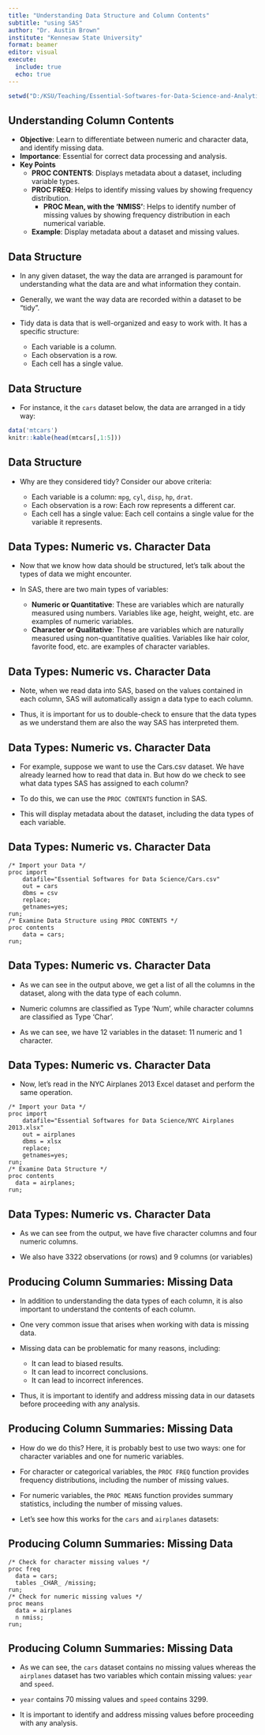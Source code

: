 ```yaml
---
title: "Understanding Data Structure and Column Contents"
subtitle: "using SAS"
author: "Dr. Austin Brown"
institute: "Kennesaw State University"
format: beamer
editor: visual
execute: 
  include: true
  echo: true
---
```


```r
setwd("D:/KSU/Teaching/Essential-Softwares-for-Data-Science-and-Analytics/Module 2 - Understanding Data Structure and Column Contents")
```

## Understanding Column Contents

-   **Objective**: Learn to differentiate between numeric and character data, and identify missing data.
-   **Importance**: Essential for correct data processing and analysis.
-   **Key Points**
    -   **PROC CONTENTS**: Displays metadata about a dataset, including variable types.
    -   **PROC FREQ**: Helps to identify missing values by showing frequency distribution.
        -   **PROC Mean, with the 'NMISS'**: Helps to identify number of missing values by showing frequency distribution in each numerical variable.
    -   **Example**: Display metadata about a dataset and missing values.

## Data Structure

- In any given dataset, the way the data are arranged is paramount for understanding what the data are and what information they contain.

- Generally, we want the way data are recorded within a dataset to be "tidy".

- Tidy data is data that is well-organized and easy to work with. It has a specific structure:

    - Each variable is a column.
    - Each observation is a row.
    - Each cell has a single value.
    
## Data Structure

- For instance, it the `cars` dataset below, the data are arranged in a tidy way:

```r
data('mtcars')
knitr::kable(head(mtcars[,1:5]))
```

## Data Structure

- Why are they considered tidy? Consider our above criteria:

    - Each variable is a column: `mpg`, `cyl`, `disp`, `hp`, `drat`.
    - Each observation is a row: Each row represents a different car.
    - Each cell has a single value: Each cell contains a single value for the variable it represents.
    
## Data Types: Numeric vs. Character Data

- Now that we know how data should be structured, let's talk about the types of data we might encounter.

- In SAS, there are two main types of variables:
    - **Numeric or Quantitative**: These are variables which are naturally measured using numbers. Variables like age, height, weight, etc. are examples of numeric variables.
    - **Character or Qualitative**: These are variables which are naturally measured using non-quantitative qualities. Variables like hair color, favorite food, etc. are examples of character variables. 

## Data Types: Numeric vs. Character Data

- Note, when we read data into SAS, based on the values contained in each column, SAS will automatically assign a data type to each column.

- Thus, it is important for us to double-check to ensure that the data types as we understand them are also the way SAS has interpreted them.

## Data Types: Numeric vs. Character Data

- For example, suppose we want to use the Cars.csv dataset. We have already learned how to read that data in. But how do we check to see what data types SAS has assigned to each column?

- To do this, we can use the `PROC CONTENTS` function in SAS.

- This will display metadata about the dataset, including the data types of each variable.

## Data Types: Numeric vs. Character Data

\footnotesize
```
/* Import your Data */
proc import 
	datafile="Essential Softwares for Data Science/Cars.csv"
	out = cars
	dbms = csv
	replace;
	getnames=yes;
run;
/* Examine Data Structure using PROC CONTENTS */
proc contents
	data = cars;
run;
```
\normalsize

## Data Types: Numeric vs. Character Data

- As we can see in the output above, we get a list of all the columns in the dataset, along with the data type of each column.

- Numeric columns are classified as Type 'Num', while character columns are classified as Type 'Char'.

- As we can see, we have 12 variables in the dataset: 11 numeric and 1 character.

## Data Types: Numeric vs. Character Data

- Now, let's read in the NYC Airplanes 2013 Excel dataset and perform the same operation.

\scriptsize
```
/* Import your Data */
proc import 
	datafile="Essential Softwares for Data Science/NYC Airplanes 2013.xlsx"
	out = airplanes
	dbms = xlsx
	replace;
	getnames=yes;
run;
/* Examine Data Structure */
proc contents
  data = airplanes;
run;
```
\normalsize

## Data Types: Numeric vs. Character Data

- As we can see from the output, we have five character columns and four numeric columns.

- We also have 3322 observations (or rows) and 9 columns (or variables)
    
## Producing Column Summaries: Missing Data

- In addition to understanding the data types of each column, it is also important to understand the contents of each column.

- One very common issue that arises when working with data is missing data.

- Missing data can be problematic for many reasons, including:
    - It can lead to biased results.
    - It can lead to incorrect conclusions.
    - It can lead to incorrect inferences.
    
- Thus, it is important to identify and address missing data in our datasets before proceeding with any analysis.

## Producing Column Summaries: Missing Data

- How do we do this? Here, it is probably best to use two ways: one for character variables and one for numeric variables.

- For character or categorical variables, the `PROC FREQ` function provides frequency distributions, including the number of missing values.

- For numeric variables, the `PROC MEANS` function provides summary statistics, including the number of missing values.

- Let's see how this works for the `cars` and `airplanes` datasets:

## Producing Column Summaries: Missing Data

```
/* Check for character missing values */
proc freq 
  data = cars;
  tables _CHAR_ /missing;
run;
/* Check for numeric missing values */
proc means 
  data = airplanes 
  n nmiss;
run;
```

## Producing Column Summaries: Missing Data

- As we can see, the `cars` dataset contains no missing values whereas the `airplanes` dataset has two variables which contain missing values: `year` and `speed`.

- `year` contains 70 missing values and `speed` contains 3299.

- It is important to identify and address missing values before proceeding with any analysis.